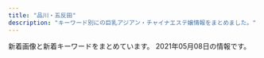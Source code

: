 ```yaml
---
title: "品川・五反田"
description: "キーワード別にの巨乳アジアン・チャイナエステ嬢情報をまとめました。"
---
```


新着画像と新着キーワードをまとめています。
2021年05月08日の情報です。

<DmmAffiliateIns />
<KeywordTable
  shops={
    [
    {
        "name": "\u7d2b\u306e\u8776",
        "img_links": [
            "http://p-fly.work/images/mobile.jpg",
            "http://p-fly.work/img/koko1.jpg",
            "http://p-fly.work/images/interior_t.png",
            "http://p-fly.work/images/int2.png",
            "http://p-fly.work/images/14.jpg",
            "http://p-fly.work/staff/koko.jpg",
            "http://p-fly.work/images/ac1.jpg",
            "http://p-fly.work/img/sara1.jpg",
            "http://p-fly.work/images/news.jpg",
            "http://p-fly.work/images/b2.jpg",
            "http://p-fly.work/img/natumi1.jpg",
            "http://p-fly.work/images/line.png",
            "http://p-fly.work/images/sys1.jpg",
            "http://p-fly.work/img/yuyu1.jpg",
            "http://p-fly.work/images/b1.jpg",
            "http://p-fly.work/images/b3.jpg",
            "http://p-fly.work/staff/yuki.jpg",
            "http://p-fly.work/staff/sara.jpg",
            "http://p-fly.work/images/10.jpg",
            "http://p-fly.work/images/head.png",
            "http://p-fly.work/images/staff_t.png",
            "http://p-fly.work/images/sys4.png",
            "http://p-fly.work/images/12.jpg",
            "http://p-fly.work/images/sys2.jpg",
            "http://p-fly.work/images/sys3.jpg",
            "http://p-fly.work/staff/mai.jpg",
            "http://p-fly.work/images/1.jpg",
            "http://p-fly.work/images/int1.jpg",
            "http://p-fly.work/images/7.jpg",
            "http://p-fly.work/staff/yuyu.jpg",
            "http://p-fly.work/staff/natumi.jpg",
            "http://p-fly.work/images/13.jpg",
            "http://p-fly.work/images/tr.jpg",
            "http://p-fly.work/img/yuki1.jpg",
            "http://p-fly.work/img/mai1.jpg"
        ],
        "keywords": {},
        "station": "JR\u4e94\u53cd\u7530\u99c5\u897f\u53e3",
        "url": "http://p-fly.work/"
    },
    {
        "name": "\u8299\u84c9\uff5e\u30d5\u30e8\u30a6\uff5e",
        "url": "http://www.relax-fuyou.info/",
        "keywords": {
            "C": 3,
            "88": 3,
            "84": 5,
            "G": 1,
            "E": 5,
            "87": 2,
            "D": 5,
            "86": 2,
            "90": 2
        },
        "img_links": [
            "http://www.relax-fuyou.info/img/st201.jpg",
            "http://www.relax-fuyou.info/i/img/st11.jpg",
            "http://www.relax-fuyou.info/i/img/st5.jpg",
            "http://www.relax-fuyou.info/i/img/st9.jpg",
            "http://www.relax-fuyou.info/img/sta18.jpg",
            "http://www.relax-fuyou.info/i/img/st181.jpg",
            "http://www.relax-fuyou.info/img/sta1.jpg",
            "http://www.relax-fuyou.info/i/img/st201.jpg",
            "http://www.relax-fuyou.info/i/img/st42.jpg",
            "http://www.relax-fuyou.info/img/st5.jpg",
            "http://www.relax-fuyou.info/img/top.jpg",
            "http://www.relax-fuyou.info/img/st11.jpg",
            "http://www.relax-fuyou.info/i/img/st17.jpg",
            "http://www.relax-fuyou.info/i/img/top.jpg",
            "http://www.relax-fuyou.info/img/r9.jpg",
            "http://www.relax-fuyou.info/i/img/sta20.jpg",
            "http://www.relax-fuyou.info/img/st161.jpg",
            "http://www.relax-fuyou.info/img/st17.jpg",
            "http://www.relax-fuyou.info/img/st191.jpg",
            "http://www.relax-fuyou.info/img/st181.jpg",
            "http://www.relax-fuyou.info/img/sta15.jpg",
            "http://www.relax-fuyou.info/img/st71.jpg",
            "http://www.relax-fuyou.info/i/img/r1.jpg",
            "http://www.relax-fuyou.info/i/img/st191.jpg",
            "http://www.relax-fuyou.info/i/img/st10.jpg",
            "http://www.relax-fuyou.info/i/img/st110.jpg",
            "http://www.relax-fuyou.info/img/st10.jpg",
            "http://www.relax-fuyou.info/img/st1.jpg",
            "http://www.relax-fuyou.info/img/st8.jpg",
            "http://www.relax-fuyou.info/img/st160.jpg",
            "http://www.relax-fuyou.info/i/img/st140.jpg",
            "http://www.relax-fuyou.info/img/sta16.jpg",
            "http://www.relax-fuyou.info/img/sta8.jpg",
            "http://www.relax-fuyou.info/i/img/st8.jpg",
            "http://www.relax-fuyou.info/i/img/r3.jpg",
            "http://www.relax-fuyou.info/i/img/r2.jpg",
            "http://www.relax-fuyou.info/img/st140.jpg",
            "http://www.relax-fuyou.info/img/sta19.jpg",
            "http://www.relax-fuyou.info/img/sta20.jpg",
            "http://www.relax-fuyou.info/img/st150.jpg",
            "http://www.relax-fuyou.info/img/st110.jpg",
            "http://www.relax-fuyou.info/img/st7.jpg",
            "http://www.relax-fuyou.info/img/sta5.jpg",
            "http://www.relax-fuyou.info/img/st171.jpg",
            "http://www.relax-fuyou.info/i/img/st160.jpg",
            "http://www.relax-fuyou.info/img/st42.jpg",
            "http://www.relax-fuyou.info/img/st141.jpg",
            "http://www.relax-fuyou.info/img/st72.jpg",
            "http://www.relax-fuyou.info/img/sta17.jpg",
            "http://www.relax-fuyou.info/img/st41.jpg"
        ],
        "station": "JR\u4e94\u53cd\u7530\u99c5\u6771\u53e3"
    },
    {
        "url": "http://www.kouroku-este.com/",
        "img_links": [
            "http://www.kouroku-este.com/img/top/listmark1.png",
            "http://www.kouroku-este.com/img/staff/ggg/ggg1.jpg",
            "http://www.kouroku-este.com/img/staff/fff/s-fff1.jpg",
            "http://www.kouroku-este.com/img/staff/fff/s-fff2.jpg",
            "http://www.kouroku-este.com/img/staff/aaa/aaa2.jpg",
            "http://www.kouroku-este.com/img/staff/bbb/bbb1.jpg",
            "http://www.kouroku-este.com/img/system/service02.jpg",
            "http://www.kouroku-este.com/img/staff/aaa/aaa1.jpg",
            "http://www.kouroku-este.com/img/staff/eee/s-eee2.jpg",
            "http://www.kouroku-este.com/img/staff/ccc/ccc1.jpg",
            "http://www.kouroku-este.com/img/staff/ccc/ccc2.jpg",
            "http://www.kouroku-este.com/img/staff/eee/s-eee1.jpg",
            "http://www.kouroku-este.com/img/system/service01.jpg",
            "http://www.kouroku-este.com/img/menu/info_r.jpg"
        ],
        "keywords": {
            "C": 15
        },
        "station": "JR\u54c1\u5ddd\u99c5\u9ad8\u8f2a\u53e3",
        "name": "\u5eb7\u7984"
    },
    {
        "keywords": {
            "87": 4,
            "86": 2,
            "E": 8,
            "88": 2,
            "85": 2
        },
        "url": "http://es-mirei.com/",
        "img_links": [
            "http://es-mirei.com/images/store/06.jpg",
            "http://es-mirei.com/staffPhoto/s20170728165536.jpg",
            "http://es-mirei.com/staffPhoto/s20170911152129.jpg",
            "http://es-mirei.com/staffPhoto/b20170728165536.jpg",
            "http://es-mirei.com/images/store/03.jpg",
            "http://es-mirei.com/staffPhoto/b20180613122502.jpg",
            "http://es-mirei.com/images/store/04.jpg",
            "http://es-mirei.com/staffPhoto/s20180613122502.jpg",
            "http://es-mirei.com/staffPhoto/b20170911152114.jpg",
            "http://es-mirei.com/staffPhoto/b20170728165302.jpg",
            "http://es-mirei.com/staffPhoto/b20170908125528.jpg",
            "http://es-mirei.com/staffPhoto/b20170728165256.jpg",
            "http://es-mirei.com/staffPhoto/s20170911152114.jpg",
            "http://es-mirei.com/staffPhoto/s20170728165256.jpg",
            "http://es-mirei.com/staffPhoto/b20170911152129.jpg",
            "http://es-mirei.com/images/s3Slider1Images/01.jpg",
            "http://es-mirei.com/images/store/01.jpg",
            "http://es-mirei.com/images/store/02.jpg",
            "http://es-mirei.com/images/noImg.jpg",
            "http://es-mirei.com/images/store/05.jpg",
            "http://es-mirei.com/staffPhoto/s20170908125528.jpg",
            "http://es-mirei.com/images/returnStaffBtn.png",
            "http://es-mirei.com/images/s3Slider1Images/02.jpg",
            "http://es-mirei.com/images/s3Slider1Images/03.jpg",
            "http://es-mirei.com/staffPhoto/s20170728165302.jpg",
            "http://es-mirei.com/staffPhoto/s20180209180323.jpg",
            "http://es-mirei.com/staffPhoto/b20180209180323.jpg"
        ],
        "station": "JR\u4e94\u53cd\u7530\u99c5\u897f\u53e3",
        "name": "\u7f8e\u4f36"
    },
    {
        "url": "http://hi-msg.com/tonpoh/",
        "station": "JR\u4e94\u53cd\u7530\u99c5\u897f\u53e3",
        "keywords": {},
        "name": "\u30c8\u30f3\u30dd\u30fc",
        "img_links": [
            "http://hi-msg.com/tonpoh/images/p-1.jpg",
            "http://hi-msg.com/tonpoh/images/p-12-1.jpg",
            "http://hi-msg.com/tonpoh/images/tit-sys.png",
            "http://hi-msg.com/tonpoh/images/s4.jpg",
            "http://hi-msg.com/tonpoh/images/p-6.jpg",
            "http://hi-msg.com/tonpoh/images/p-8.jpg",
            "http://hi-msg.com/tonpoh/images/fla.png",
            "http://hi-msg.com/tonpoh/images/p-9.jpg",
            "http://hi-msg.com/tonpoh/images/fla-1.png",
            "http://hi-msg.com/tonpoh/images/p-10-1.jpg",
            "http://hi-msg.com/tonpoh/images/l.png",
            "http://hi-msg.com/tonpoh/images/p-12.jpg",
            "http://hi-msg.com/tonpoh/images/p-14.jpg",
            "http://hi-msg.com/tonpoh/images/no.png",
            "http://hi-msg.com/tonpoh/images/p-7.jpg",
            "http://hi-msg.com/tonpoh/images/line.png",
            "http://hi-msg.com/tonpoh/images/p-13.jpg",
            "http://hi-msg.com/tonpoh/images/p-6-1.jpg",
            "http://hi-msg.com/tonpoh/images/tit-staff.png",
            "http://hi-msg.com/tonpoh/images/p-9-1.jpg",
            "http://hi-msg.com/tonpoh/images/s5.png",
            "http://hi-msg.com/tonpoh/images/p-4.jpg",
            "http://hi-msg.com/tonpoh/images/s8.png",
            "http://hi-msg.com/tonpoh/images/p-13-1.jpg",
            "http://hi-msg.com/tonpoh/images/s6.png",
            "http://hi-msg.com/tonpoh/images/ll.png",
            "http://hi-msg.com/tonpoh/images/p-0.jpg",
            "http://hi-msg.com/tonpoh/images/fla-3.png",
            "http://hi-msg.com/tonpoh/images/s1.png",
            "http://hi-msg.com/tonpoh/images/p-2.jpg",
            "http://hi-msg.com/tonpoh/images/p-14-1.jpg",
            "http://hi-msg.com/tonpoh/images/p-11-1.jpg",
            "http://hi-msg.com/tonpoh/images/p-8-1.jpg",
            "http://hi-msg.com/tonpoh/images/p-10.jpg",
            "http://hi-msg.com/tonpoh/images/p-5.jpg",
            "http://hi-msg.com/tonpoh/images/p-11.jpg",
            "http://hi-msg.com/tonpoh/images/botton.png",
            "http://hi-msg.com/tonpoh/images/s9.png",
            "http://hi-msg.com/tonpoh/images/p-7-1.jpg"
        ]
    },
    {
        "station": "JR\u4e94\u53cd\u7530\u99c5\u897f\u53e3",
        "keywords": {},
        "name": "\u30ea\u30e9\u30af\u30bc\u30fc\u30b7\u30e7\u30f3\u862d",
        "url": "http://www.relax-cs.com/",
        "img_links": [
            "http://www.relax-cs.com/ncss/nav/nav-005.jpg",
            "http://www.relax-cs.com/ncss/top001.jpg",
            "http://www.relax-cs.com/ncss/top02-left.jpg",
            "http://www.relax-cs.com/ncss/staff01.jpg",
            "http://www.relax-cs.com/ncss/nav/nav-004.jpg",
            "http://www.relax-cs.com/ncss/nav/nav-006.jpg",
            "http://www.relax-cs.com/ncss/nav/nav-003.jpg",
            "http://www.relax-cs.com/ncss/nav/nav-001.jpg",
            "http://www.relax-cs.com/ncss/tel.png",
            "http://www.relax-cs.com/ncss/staff0401.jpg",
            "http://www.relax-cs.com/ncss/nav/nav-002.jpg",
            "http://www.relax-cs.com/ncss/staff02.jpg",
            "http://www.relax-cs.com/ncss/top03.jpg"
        ]
    },
    {
        "station": "JR\u54c1\u5ddd\u99c5\u9ad8\u8f2a\u53e3",
        "url": "http://f-aroma.info/",
        "name": "\u30d5\u30ed\u30fc\u30e9",
        "img_links": [],
        "keywords": {}
    },
    {
        "keywords": {},
        "name": "\u30e9\u30ad\u30e5\u30a2",
        "img_links": [
            "http://lacure.link/images/r4.jpg",
            "http://lacure.link/images/g0.jpg",
            "http://lacure.link/images/sayuri.jpg",
            "http://lacure.link/images/asali.jpg",
            "http://lacure.link/images/g6.jpg",
            "http://lacure.link/images/s1.jpg",
            "http://lacure.link/images/r3.jpg",
            "http://lacure.link/images/kiki.jpg",
            "http://lacure.link/images/left3.png",
            "http://lacure.link/images/g3.jpg",
            "http://lacure.link/images/yuki.jpg",
            "http://lacure.link/images/top2.jpg",
            "http://lacure.link/images/r2.jpg",
            "http://lacure.link/images/g5.jpg",
            "http://lacure.link/images/face.png",
            "http://lacure.link/images/g2.jpg",
            "http://lacure.link/images/r1.jpg",
            "http://lacure.link/images/s_staff.png",
            "http://lacure.link/images/zi.png",
            "http://lacure.link/images/news.png",
            "http://lacure.link/images/g1.jpg",
            "http://lacure.link/images/gb01.png",
            "http://lacure.link/images/kol.jpg",
            "http://lacure.link/images/r5.jpg",
            "http://lacure.link/images/r6.jpg"
        ],
        "url": "http://lacure.link/",
        "station": "\u6238\u8d8a\u9280\u5ea7\u99c5"
    },
    {
        "station": "JR\u4e94\u53cd\u7530\u99c5\u897f\u53e3",
        "name": "\u6708\u306e\u548c",
        "img_links": [
            "https://tsukiwa.info/img/staff/rumi02.jpg",
            "https://tsukiwa.info/img/staff/no_image.jpg",
            "https://www.a-side.com/ad/koko/include/banner/koko_200x40.png",
            "https://tsukiwa.info/img/staff_top/20201219_1.jpg",
            "https://tsukiwa.info/img/pickupGirl.png",
            "https://tsukiwa.info/img/bar_profile.png",
            "https://tsukiwa.info/img/akusesu-top0.jpg",
            "https://tsukiwa.info/img/staff/yuna01.jpg",
            "https://tsukiwa.info/img/news1.png",
            "https://tsukiwa.info/img/staff/909C372F-1613-4B7E-89C8-1A527D79FCC6.jpeg",
            "https://tsukiwa.info/img/bar_top1.png",
            "https://tsukiwa.info/img/staff/aya2101.jpg",
            "https://tsukiwa.info/img/top_map.jpg",
            "https://tsukiwa.info/img/bar_gallery.png",
            "https://tsukiwa.info/img/staff/koko3.jpg",
            "https://tsukiwa.info/img/staff/yuri001.jpg",
            "https://tsukiwa.info/img/staff/rumi04.jpg",
            "https://tsukiwa.info/img/staff/222BADE2-61AA-4B66-91BD-3D9941250C4D.jpeg",
            "https://tsukiwa.info/img/staff/mimi01.jpg",
            "https://tsukiwa.info/img/news3.png",
            "https://tsukiwa.info/img/staff/mimi20202.jpg",
            "https://tsukiwa.info/img/staff/25D27B66-E3AF-40C0-8FCC-46E9F266B409.jpeg",
            "https://tsukiwa.info/img/event/camp03.jpg",
            "https://tsukiwa.info/img/staff_top/20201219_2.jpg",
            "https://tsukiwa.info/img/staff/DB16BCF2-AF7E-404D-9FB5-9A45BE961351.jpeg",
            "https://tsukiwa.info/img/staff/A8BAF789-BD2B-4E7F-AB8A-224A2961B605.jpeg",
            "https://tsukiwa.info/img/staff/ruru1.jpg",
            "https://tsukiwa.info/img/bar_staff.png",
            "https://tsukiwa.info/img/staff/25BBCA31-1291-40E0-9FEC-CAF6E5B8D811.jpeg"
        ],
        "keywords": {},
        "url": "https://tsukiwa.info/"
    },
    {
        "station": "JR\u4e94\u53cd\u7530\u99c5\u897f\u53e3",
        "keywords": {},
        "url": "https://i-house.aoaoeo.com/",
        "name": "\u7652\u3057\u30cf\u30a6\u30b9",
        "img_links": []
    },
    {
        "url": "http://www.kenkou-house.info/",
        "keywords": {
            "C": 8
        },
        "img_links": [
            "http://www.kenkou-house.info/img/play.png",
            "http://www.kenkou-house.info/img/s33.jpg",
            "http://www.kenkou-house.info/img/s21.jpg",
            "http://www.kenkou-house.info/img/m1.png",
            "http://www.kenkou-house.info/img/m8.png",
            "http://www.kenkou-house.info/img/s15.jpg",
            "http://www.kenkou-house.info/img/Himawari_468_60.png",
            "http://www.kenkou-house.info/img/m6.png",
            "http://www.kenkou-house.info/img/m5.png",
            "http://www.kenkou-house.info/img/body-.png",
            "http://www.kenkou-house.info/img/s.png",
            "http://www.kenkou-house.info/img/s61.jpg",
            "http://www.kenkou-house.info/img/door.png",
            "http://www.kenkou-house.info/img/s91.jpg",
            "http://www.kenkou-house.info/img/m4.png",
            "http://www.kenkou-house.info/img/s1.jpg",
            "http://www.kenkou-house.info/img/s11.jpg",
            "http://www.kenkou-house.info/img/m2.png",
            "http://www.kenkou-house.info/img/s4.jpg",
            "http://www.kenkou-house.info/img/s12.jpg",
            "http://www.kenkou-house.info/img/s13.jpg",
            "http://www.kenkou-house.info/img/s22.jpg",
            "http://www.kenkou-house.info/img/m3.png",
            "http://www.kenkou-house.info/img/s17.jpg",
            "http://www.kenkou-house.info/img/Himawari_160_45.png",
            "http://www.kenkou-house.info/img/s14.jpg",
            "http://www.kenkou-house.info/img/m7.png",
            "http://www.kenkou-house.info/img/s16.jpg",
            "http://www.kenkou-house.info/img/Himawari_200_40.png",
            "http://www.kenkou-house.info/img/Himawari_88_31.png",
            "http://www.kenkou-house.info/img/s20.jpg",
            "http://www.kenkou-house.info/img/bottmo-ritght.png",
            "http://www.kenkou-house.info/img/s7.jpg",
            "http://www.kenkou-house.info/img/head.png",
            "http://www.kenkou-house.info/img/bottmo-left.png"
        ],
        "station": "JR\u4e94\u53cd\u7530\u99c5\u6771\u53e3",
        "name": "\u3072\u307e\u308f\u308a"
    },
    {
        "name": "\u82b1\u8863",
        "station": "JR\u4e94\u53cd\u7530\u99c5",
        "img_links": [
            "http://hanagoromo.work/112.jpg",
            "http://hanagoromo.work/6.jpg",
            "http://hanagoromo.work/rina2.jpeg",
            "http://hanagoromo.work/staff_t.jpg",
            "http://hanagoromo.work/ai3.jpg",
            "http://hanagoromo.work/yuki.jpg",
            "http://hanagoromo.work/hitomi.jpg",
            "http://hanagoromo.work/eri.jpg",
            "http://hanagoromo.work/tina.jpg",
            "http://hanagoromo.work/int2.jpg",
            "http://hanagoromo.work/yuyu.jpg",
            "http://hanagoromo.work/ta.png",
            "http://hanagoromo.work/sys.jpg",
            "http://hanagoromo.work/nana.jpg",
            "http://hanagoromo.work/yumi.jpg",
            "http://hanagoromo.work/ai2.jpg",
            "http://hanagoromo.work/b2.jpg",
            "http://hanagoromo.work/nana1.jpg",
            "http://hanagoromo.work/b1.jpg",
            "http://hanagoromo.work/miyuki.jpg",
            "http://hanagoromo.work/yuna2.jpg",
            "http://hanagoromo.work/mio.jpg",
            "http://hanagoromo.work/nana2.jpg",
            "http://hanagoromo.work/2.jpg",
            "http://hanagoromo.work/hitomi2.jpg",
            "http://hanagoromo.work/interior1.jpg",
            "http://hanagoromo.work/mio1.jpg",
            "http://hanagoromo.work/b3.jpg",
            "http://hanagoromo.work/sayaka.jpg",
            "http://hanagoromo.work/rie1.jpg",
            "http://hanagoromo.work/hitomi1.jpg",
            "http://hanagoromo.work/s1.png",
            "http://hanagoromo.work/1.jpg",
            "http://hanagoromo.work/4.jpg",
            "http://hanagoromo.work/main_top.jpg",
            "http://hanagoromo.work/rina1.jpeg",
            "http://hanagoromo.work/tina2.jpg",
            "http://hanagoromo.work/3.jpg",
            "http://hanagoromo.work/yuna1.jpg",
            "http://hanagoromo.work/miyuki1.jpg",
            "http://hanagoromo.work/miko.jpg",
            "http://hanagoromo.work/mio2.jpg",
            "http://hanagoromo.work/mens-esthe1.png",
            "http://hanagoromo.work/yumi1.jpg",
            "http://hanagoromo.work/head.jpg",
            "http://hanagoromo.work/interior_t.jpg"
        ],
        "url": "http://hanagoromo.work/",
        "keywords": {}
    },
    {
        "img_links": [
            "http://gotanda.pepper.jp/m048.png",
            "http://gotanda.pepper.jp/20151109231038834554.jpg",
            "http://gotanda.pepper.jp/m02272.jpg",
            "http://gotanda.pepper.jp/m049.png",
            "http://gotanda.pepper.jp/1-01.png",
            "http://gotanda.pepper.jp/m173.jpg",
            "http://gotanda.pepper.jp/gotanda001.jpg"
        ],
        "name": "\u4e94\u53cd\u7530\u30e1\u30c7\u30a3\u30ab\u30eb\u30a8\u30f3",
        "url": "http://gotanda.pepper.jp/",
        "station": "JR\u4e94\u53cd\u7530\u99c5\u897f\u53e3",
        "keywords": {}
    }
]
}
/>
<DmmAffiliateScript />
